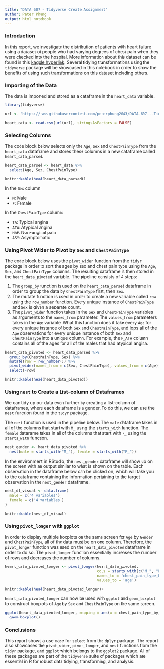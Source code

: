 ```yaml
---
title: "DATA 607 - Tidyverse Create Assignment"
author: Peter Phung
output: html_notebook
---
```


### Introduction

In this report, we investigate the distribution of patients with heart failure using a dataset of people who had varying degrees of chest pain when they were checked into the hospital. More information about this dataset can be found in this [kaggle hyperlink](https://www.kaggle.com/fedesoriano/heart-failure-prediction). Several tidying transformations using the `tidyverse` package will be showcased in this notebook in order to show the benefits of using such transformations on this dataset including others.

### Importing of the Data

The data is imported and stored as a dataframe in the `heart_data` variable.
```r

library(tidyverse)

url <- 'https://raw.githubusercontent.com/peterphung2043/DATA-607---Tidyverse-Create-Assignment/main/heart.csv'

heart_data <- read.csv(url(url), stringsAsFactors = FALSE)

```

### Selecting Columns

The code block below selects only the `Age`, `Sex` and `ChestPainType` from the `heart_data` dataframe and stores these columns in a new dataframe called `heart_data_parsed`.

```r

heart_data_parsed <- heart_data %>%
  select(Age, Sex, ChestPainType)

knitr::kable(head(heart_data_parsed))

```

In the `Sex` column:

- `M`: Male
- `F`: Female

In the `ChestPainType` column:

- `TA`: Typical angina
- `ATA`: Atypical angina
- `NAP`: Non-anginal pain
- `ASY`: Asymptomatic


### Using Pivot Wider to Pivot by `Sex` and `ChestPainType`

The code block below uses the `pivot_wider` function from the `tidyr` package in order to sort the ages by sex and chest pain type using the `Age`, `Sex`, and `ChestPainType` columns. The resulting dataframe is then stored in the `heart_data_pivoted` variable. The pipeline consists of 4 steps:

1. The `group_by` function is used on the `heart_data_parsed` dataframe in order to group the data by `ChestPainType` first, then `Sex`.
2. The mutate function is used in order to create a new variable called `row` using the `row_number` function. Every unique instance of `ChestPainType` and `Sex` is given a separate count.
3. The `pivot_wider` function takes in the `Sex` and `ChestPainType` variables as arguments to the `names_from` parameter. The `values_from` parameters takes in the `Age` variable. What this function does it take every `Age` for every unique instance of both `Sex` and `ChestPainType`, and lops all of the `Age` observations for every unique instance of both `Sex` and `ChestPainType` into a unique column. For example, the `M_ATA` column contains all of the ages for all of the males that had atypical angina.

```r

heart_data_pivoted <- heart_data_parsed %>%
  group_by(ChestPainType, Sex) %>%
  mutate(row = row_number()) %>%
  pivot_wider(names_from = c(Sex, ChestPainType), values_from = c(Age)) %>%
  select(-row)

knitr::kable(head(heart_data_pivoted))

```

### Using `nest` to Create a List-column of Dataframes

We can tidy up our data even further by creating a list-column of dataframes, where each dataframe is a gender. To do this, we can use the `nest` function found in the `tidyr` package.

The `nest` function is used in the pipeline below. The `male` dataframe takes in all of the columns that start with `M_` using the `starts_with` function. The `female` datarame takes in all of the columns that start with `F_` using the `starts_with` function. 

```r

nest_gender <- heart_data_pivoted %>%
  nest(male = starts_with("M_"), female = starts_with("F_"))

```

In the environment in RStudio, the `nest_gender` dataframe will show up on the screen with an output similar to what is shown on the table. Each observation in the dataframe below can be clicked on, which will take you to the dataframe containing the information pertaining to the target observation in the `nest_gender` dataframe.

```r

nest_df_visual <- data.frame(
  male = c('4 variables'),
  female = c('4 variables')
)

knitr::kable(nest_df_visual)

```

### Using `pivot_longer` with `ggplot`

In order to display multiple boxplots on the same screen for `Age` by `Gender` and `ChestPainType`, all of the data must be on one column. Therefore, the `pivot_longer` function was used on the `heart_data_pivoted` dataframe in order to do so. The `pivot_longer` function essentially increases the number of rows and decreases the number of columns.

```r

heart_data_pivoted_longer <- pivot_longer(heart_data_pivoted,
                                          cols = starts_with(c("M_", "F_")), 
                                          names_to = 'chest_pain_type_by_gender',
                                          values_to = 'age')

knitr::kable(head(heart_data_pivoted_longer))
```

`heart_data_pivoted_longer` can now be used with `ggplot` and `geom_boxplot` to construct boxplots of `Age` by `Sex` and `ChestPainType` on the same screen.

```r

ggplot(heart_data_pivoted_longer, mapping = aes(x = chest_pain_type_by_gender, y = age)) + 
  geom_boxplot()


```

### Conclusions
This report shows a use case for `select` from the `dplyr` package. The report also showcases the `pivot_wider`, `pivot_longer`, and `nest` functions from the `tidyr` package,  and `ggplot` which belongs to the `ggplot2` package. All of these packages are part of the `tidyverse` suite of packages which are essential in R for robust data tidying, transforming, and analysis. 